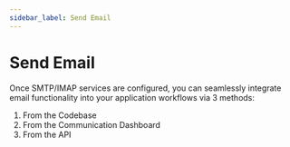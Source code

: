 ```yaml
---
sidebar_label: Send Email
---
```


# Send Email

Once SMTP/IMAP services are configured, you can seamlessly integrate email functionality into your application workflows via 3 methods:

1. From the Codebase
2. From the Communication Dashboard
3. From the API
